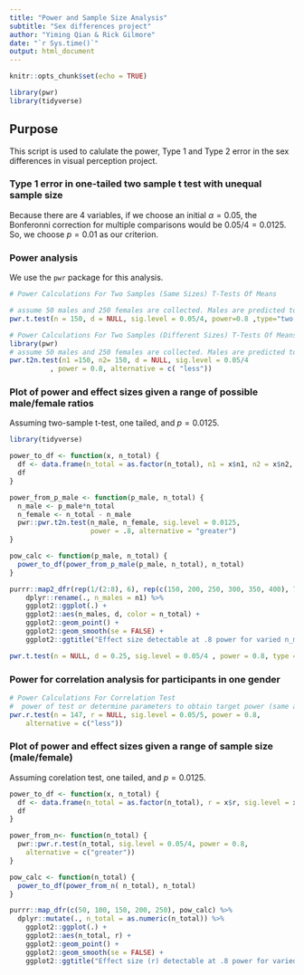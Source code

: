 ```yaml
---
title: "Power and Sample Size Analysis"
subtitle: "Sex differences project"
author: "Yiming Qian & Rick Gilmore"
date: "`r Sys.time()`"
output: html_document
---
```


```r
knitr::opts_chunk$set(echo = TRUE)

library(pwr)
library(tidyverse)
```

## Purpose

This script is used to calulate the power, Type 1 and Type 2 error in the sex differences in visual perception project.

### Type 1 error in one-tailed two sample t test with unequal sample size

Because there are 4 variables, if we choose an initial $\alpha=0.05$, the Bonferonni correction for multiple comparisons would be $0.05/4=0.0125$. So, we choose $p=0.01$ as our criterion.

### Power analysis

We use the `pwr` package for this analysis.

```r
# Power Calculations For Two Samples (Same Sizes) T-Tests Of Means

# assume 50 males and 250 females are collected. Males are predicted to have lower threshold than females. So we use one-tailed t test
pwr.t.test(n = 150, d = NULL, sig.level = 0.05/4, power=0.8 ,type="two.sample",alternative="greater")

```

```r
# Power Calculations For Two Samples (Different Sizes) T-Tests Of Means
library(pwr)
# assume 50 males and 250 females are collected. Males are predicted to have lower threshold than females. So we use one-tailed t test
pwr.t2n.test(n1 =150, n2= 150, d = NULL, sig.level = 0.05/4
          , power = 0.8, alternative = c( "less"))

```

### Plot of power and effect sizes given a range of possible male/female ratios

Assuming two-sample t-test, one tailed, and $p=0.0125$.

```r
library(tidyverse)

power_to_df <- function(x, n_total) {
  df <- data.frame(n_total = as.factor(n_total), n1 = x$n1, n2 = x$n2, d = x$d, sig.level = x$sig.level, power = x$power, alternative = x$alternative)
  df
}

power_from_p_male <- function(p_male, n_total) {
  n_male <- p_male*n_total
  n_female <- n_total - n_male
  pwr::pwr.t2n.test(n_male, n_female, sig.level = 0.0125, 
                    power = .8, alternative = "greater")
}

pow_calc <- function(p_male, n_total) {
  power_to_df(power_from_p_male(p_male, n_total), n_total)
}

purrr::map2_dfr(rep(1/(2:8), 6), rep(c(150, 200, 250, 300, 350, 400), 7), pow_calc) %>%
    dplyr::rename(., n_males = n1) %>%
    ggplot2::ggplot(.) + 
    ggplot2::aes(n_males, d, color = n_total) + 
    ggplot2::geom_point() +
    ggplot2::geom_smooth(se = FALSE) +
    ggplot2::ggtitle("Effect size detectable at .8 power for varied n_males")
```


```r
pwr.t.test(n = NULL, d = 0.25, sig.level = 0.05/4 , power = 0.8, type = "two.sample", alternative = "greater")
```
 
### Power for correlation analysis for participants in one gender
 
```r
# Power Calculations For Correlation Test
#  power of test or determine parameters to obtain target power (same as power.anova.test).
pwr.r.test(n = 147, r = NULL, sig.level = 0.05/5, power = 0.8,
    alternative = c("less"))
```


### Plot of power and effect sizes given a range of sample size (male/female)

Assuming corelation test, one tailed, and $p=0.0125$.

```r


power_to_df <- function(x, n_total) {
  df <- data.frame(n_total = as.factor(n_total), r = x$r, sig.level = x$sig.level, power = x$power, alternative = x$alternative)
  df
}

power_from_n<- function(n_total) {
  pwr::pwr.r.test(n_total, sig.level = 0.05/4, power = 0.8,
    alternative = c("greater"))
}

pow_calc <- function(n_total) {
  power_to_df(power_from_n( n_total), n_total)
}

purrr::map_dfr(c(50, 100, 150, 200, 250), pow_calc) %>%
  dplyr::mutate(., n_total = as.numeric(n_total)) %>%
    ggplot2::ggplot(.) + 
    ggplot2::aes(n_total, r) + 
    ggplot2::geom_point() +
    ggplot2::geom_smooth(se = FALSE) +
    ggplot2::ggtitle("Effect size (r) detectable at .8 power for varied sample sizes in correlation test")
```
